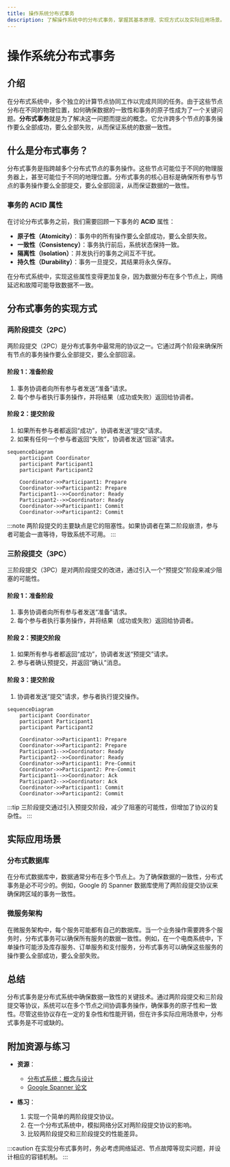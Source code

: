 ```yaml
---
title: 操作系统分布式事务
description: 了解操作系统中的分布式事务，掌握其基本原理、实现方式以及实际应用场景。
---
```


# 操作系统分布式事务

## 介绍

在分布式系统中，多个独立的计算节点协同工作以完成共同的任务。由于这些节点分布在不同的物理位置，如何确保数据的一致性和事务的原子性成为了一个关键问题。**分布式事务**就是为了解决这一问题而提出的概念。它允许跨多个节点的事务操作要么全部成功，要么全部失败，从而保证系统的数据一致性。

## 什么是分布式事务？

分布式事务是指跨越多个分布式节点的事务操作。这些节点可能位于不同的物理服务器上，甚至可能位于不同的地理位置。分布式事务的核心目标是确保所有参与节点的事务操作要么全部提交，要么全部回滚，从而保证数据的一致性。

### 事务的 ACID 属性

在讨论分布式事务之前，我们需要回顾一下事务的 **ACID** 属性：

- **原子性（Atomicity）**：事务中的所有操作要么全部成功，要么全部失败。
- **一致性（Consistency）**：事务执行前后，系统状态保持一致。
- **隔离性（Isolation）**：并发执行的事务之间互不干扰。
- **持久性（Durability）**：事务一旦提交，其结果将永久保存。

在分布式系统中，实现这些属性变得更加复杂，因为数据分布在多个节点上，网络延迟和故障可能导致数据不一致。

## 分布式事务的实现方式

### 两阶段提交（2PC）

两阶段提交（2PC）是分布式事务中最常用的协议之一。它通过两个阶段来确保所有节点的事务操作要么全部提交，要么全部回滚。

#### 阶段 1：准备阶段

1. 事务协调者向所有参与者发送“准备”请求。
2. 每个参与者执行事务操作，并将结果（成功或失败）返回给协调者。

#### 阶段 2：提交阶段

1. 如果所有参与者都返回“成功”，协调者发送“提交”请求。
2. 如果有任何一个参与者返回“失败”，协调者发送“回滚”请求。

```mermaid
sequenceDiagram
    participant Coordinator
    participant Participant1
    participant Participant2

    Coordinator->>Participant1: Prepare
    Coordinator->>Participant2: Prepare
    Participant1-->>Coordinator: Ready
    Participant2-->>Coordinator: Ready
    Coordinator->>Participant1: Commit
    Coordinator->>Participant2: Commit
```

:::note
两阶段提交的主要缺点是它的阻塞性。如果协调者在第二阶段崩溃，参与者可能会一直等待，导致系统不可用。
:::

### 三阶段提交（3PC）

三阶段提交（3PC）是对两阶段提交的改进，通过引入一个“预提交”阶段来减少阻塞的可能性。

#### 阶段 1：准备阶段

1. 事务协调者向所有参与者发送“准备”请求。
2. 每个参与者执行事务操作，并将结果（成功或失败）返回给协调者。

#### 阶段 2：预提交阶段

1. 如果所有参与者都返回“成功”，协调者发送“预提交”请求。
2. 参与者确认预提交，并返回“确认”消息。

#### 阶段 3：提交阶段

1. 协调者发送“提交”请求，参与者执行提交操作。

```mermaid
sequenceDiagram
    participant Coordinator
    participant Participant1
    participant Participant2

    Coordinator->>Participant1: Prepare
    Coordinator->>Participant2: Prepare
    Participant1-->>Coordinator: Ready
    Participant2-->>Coordinator: Ready
    Coordinator->>Participant1: Pre-Commit
    Coordinator->>Participant2: Pre-Commit
    Participant1-->>Coordinator: Ack
    Participant2-->>Coordinator: Ack
    Coordinator->>Participant1: Commit
    Coordinator->>Participant2: Commit
```

:::tip
三阶段提交通过引入预提交阶段，减少了阻塞的可能性，但增加了协议的复杂性。
:::

## 实际应用场景

### 分布式数据库

在分布式数据库中，数据通常分布在多个节点上。为了确保数据的一致性，分布式事务是必不可少的。例如，Google 的 Spanner 数据库使用了两阶段提交协议来确保跨区域的事务一致性。

### 微服务架构

在微服务架构中，每个服务可能都有自己的数据库。当一个业务操作需要跨多个服务时，分布式事务可以确保所有服务的数据一致性。例如，在一个电商系统中，下单操作可能涉及库存服务、订单服务和支付服务，分布式事务可以确保这些服务的操作要么全部成功，要么全部失败。

## 总结

分布式事务是分布式系统中确保数据一致性的关键技术。通过两阶段提交和三阶段提交等协议，系统可以在多个节点之间协调事务操作，确保事务的原子性和一致性。尽管这些协议存在一定的复杂性和性能开销，但在许多实际应用场景中，分布式事务是不可或缺的。

## 附加资源与练习

- **资源**：
  - [分布式系统：概念与设计](https://www.amazon.com/Distributed-Systems-Concepts-Design-5th/dp/0132143011)
  - [Google Spanner 论文](https://research.google/pubs/pub39966/)

- **练习**：
  1. 实现一个简单的两阶段提交协议。
  2. 在一个分布式系统中，模拟网络分区对两阶段提交协议的影响。
  3. 比较两阶段提交和三阶段提交的性能差异。

:::caution
在实现分布式事务时，务必考虑网络延迟、节点故障等现实问题，并设计相应的容错机制。
:::